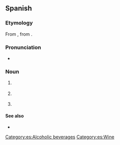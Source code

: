 {{also|sangria|Sangria}}
==Spanish==

===Etymology===
From {{suffix|es|sangre|t1=blood|ía}}, from {{etyl|la|es}} {{m|la|sanguis}}.

===Pronunciation===
{{wikipedia|lang=es|dab={{PAGENAME}}}}
* {{es-IPA}}

===Noun===
{{es-noun|f}}

# {{lb|es|medicine}} {{l|en|bloodletting}}
# {{l|en|sangria}} {{gloss|type of wine punch with cubed pieces of fruit and fruit soda}}
# {{lb|es|typography}} {{l|en|indentation}}

====See also====
* {{l|es|sangrita|g=f}}

[[Category:es:Alcoholic beverages]]
[[Category:es:Wine]]